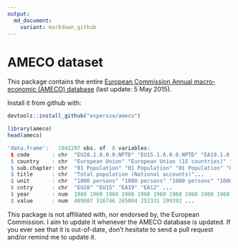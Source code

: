 ```yaml
---
output:
  md_document:
    variant: markdown_github
---
```


# AMECO dataset

This package contains the entire [European Commission Annual macro-economic 
(AMECO)
database](http://ec.europa.eu/economy_finance/db_indicators/ameco/index_en.htm) 
(last update: 5 May 2015).

Install it from github with:
  
```r
devtools::install_github("expersso/ameco")
```

```r
library(ameco)
head(ameco)
```

```r
'data.frame':	1842297 obs. of  8 variables:
 $ code       : chr  "EU28.1.0.0.0.NPTD" "EU15.1.0.0.0.NPTD" "EA19.1.0.0.0.NPTD"...
 $ country    : chr  "European Union" "European Union (15 countries)" "Euro area"...
 $ sub.chapter: chr  "01 Population" "01 Population" "01 Population" "01 Population" ...
 $ title      : chr  "Total population (National accounts)"...
 $ unit       : chr  "1000 persons" "1000 persons" "1000 persons" "1000 persons" ...
 $ cntry      : chr  "EU28" "EU15" "EA19" "EA12" ...
 $ year       : num  1960 1960 1960 1960 1960 1960 1960 1960 1960 1960 ...
 $ value      : num  409087 316746 265004 252331 299392 ...
```

This package is not affiliated with, nor endorsed by, the European Commission. I 
aim to update it whenever the AMECO database is updated. If you ever see that it
is out-of-date, don't hesitate to send a pull request and/or remind me to update
it.